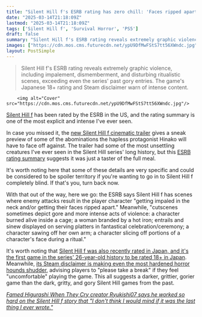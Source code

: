 ```yaml
---
title: "Silent Hill f's ESRB rating has zero chill: 'Faces ripped apart,' 'a character burned alive inside a cage,' and 'entrails and sinew displayed on serving platters'"
date: "2025-03-14T21:18:09Z"
lastmod: "2025-03-14T21:18:09Z"
tags: ['Silent Hill f', 'Survival Horror', 'PS5']
draft: false
summary: "Silent Hill f's ESRB rating reveals extremely graphic violence, including impalement, dismemberment, and disturbing ritualistic scenes, exceeding even the series' past gory entries.  The game's Japanese 18+ rating and Steam disclaimer warn of intense content."
images: ["https://cdn.mos.cms.futurecdn.net/ypU9DfMwFStS7tt56XWndc.jpg"]
layout: PostSimple
---
```

> Silent Hill f's ESRB rating reveals extremely graphic violence, including impalement, dismemberment, and disturbing ritualistic scenes, exceeding even the series' past gory entries.  The game's Japanese 18+ rating and Steam disclaimer warn of intense content.


        <img alt="Cover" src="https://cdn.mos.cms.futurecdn.net/ypU9DfMwFStS7tt56XWndc.jpg"/>
        
[Silent Hill f](https://www.gamesradar.com/best-silent-hill-games/) has been rated by the ESRB in the US, and the rating summary is one of the most explicit and intense I've ever seen.

In case you missed it, the [new Silent Hill f cinematic trailer](https://www.gamesradar.com/games/silent-hill/new-silent-hill-f-reveal-trailer-shows-some-of-the-freakiest-monsters-ive-ever-seen-in-the-25-year-old-survival-horror-series/) gives a sneak preview of some of the abominations the hapless protagonist Hinako will have to face off against. The trailer had some of the most unsettling creatures I've ever seen in the Silent Hill series' long history, but this [ESRB rating summary](https://www.esrb.org/ratings/40315/silent-hill-f/) suggests it was just a taster of the full meal.

It's worth noting here that some of these details are very specific and could be considered to be spoiler territory if you're wanting to go in to Silent Hill f completely blind. If that's you, turn back now.



With that out of the way, here we go: the ESRB says Silent Hill f has scenes where enemy attacks result in the player character "getting impaled in the neck and/or getting their faces ripped apart." Meanwhile, "cutscenes sometimes depict gore and more intense acts of violence: a character burned alive inside a cage; a woman branded by a hot iron; entrails and sinew displayed on serving platters in fantastical celebration/ceremony; a character sawing off her own arm; a character slicing off portions of a character's face during a ritual."

It's worth noting that [Silent Hill f was also recently rated in Japan, and it's the first game in the series' 26-year-old history to be rated 18+ in Japan](https://www.gamesradar.com/games/survival-horror/silent-hill-f-may-be-the-scariest-game-in-the-26-year-old-series-or-at-least-the-first-one-rated-18-in-japan/). Meanwhile, [its Steam disclaimer is making even the most hardened horror hounds shudder](https://www.gamesradar.com/games/silent-hill/silent-hill-f-disclaimer-is-even-making-a-horror-buff-like-me-shudder-if-you-feel-uncomfortable-at-any-point-while-playing-please-take-a-break/), advising players to "please take a break" if they feel "uncomfortable" playing the game. This all suggests a darker, grittier, gorier game than the dark, gritty, and gory Silent Hill games from the past.

[<em>Famed Higurashi When They Cry creator Ryukishi07 says he worked so hard on the Silent Hill f story that "I don't think I would mind if it was the last thing I ever wrote."</em>](https://www.gamesradar.com/games/silent-hill/famed-higurashi-when-they-cry-creator-ryukishi07-says-he-worked-so-hard-on-the-silent-hill-f-story-that-i-dont-think-i-would-mind-if-it-was-the-last-thing-i-ever-wrote/)
        